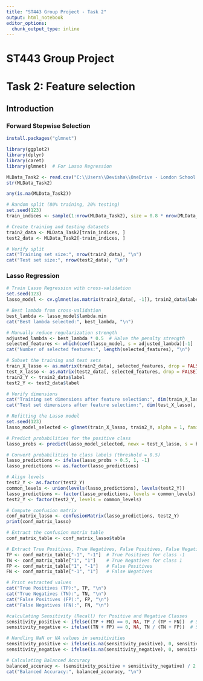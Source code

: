 ```yaml
---
title: "ST443 Group Project - Task 2"
output: html_notebook
editor_options: 
  chunk_output_type: inline
---
```


# ST443 Group Project

# Task 2: Feature selection

## Introduction

### Forward Stepwise Selection

```r
install.packages("glmnet")
```

```r
library(ggplot2)
library(dplyr)
library(caret)
library(glmnet)  # For Lasso Regression
```

```r
MLData_Task2 <- read.csv("C:\\Users\\Devisha\\OneDrive - London School of Economics\\Documents\\Machine Learning\\data2.csv.gz")
str(MLData_Task2)
```

```r
any(is.na(MLData_Task2))
```

```r
# Random split (80% training, 20% testing)
set.seed(123)
train_indices <- sample(1:nrow(MLData_Task2), size = 0.8 * nrow(MLData_Task2))
```

```r
# Create training and testing datasets
train2_data <- MLData_Task2[train_indices, ]
test2_data <- MLData_Task2[-train_indices, ]

# Verify split
cat("Training set size:", nrow(train2_data), "\n")
cat("Test set size:", nrow(test2_data), "\n")
```

### Lasso Regression

```r
# Train Lasso Regression with cross-validation
set.seed(123)
lasso_model <- cv.glmnet(as.matrix(train2_data[, -1]), train2_data$label, alpha = 1, family = "binomial")
```

```r
# Best lambda from cross-validation
best_lambda <- lasso_model$lambda.min
cat("Best lambda selected:", best_lambda, "\n")
```

```r
# Manually reduce regularization strength
adjusted_lambda <- best_lambda * 0.5  # Halve the penalty strength
selected_features <- which(coef(lasso_model, s = adjusted_lambda)[-1] != 0)
cat("Number of selected features:", length(selected_features), "\n")
```

```r
# Subset the training and test sets
train_X_lasso <- as.matrix(train2_data[, selected_features, drop = FALSE])
test_X_lasso <- as.matrix(test2_data[, selected_features, drop = FALSE])
train2_Y <- train2_data$label
test2_Y <- test2_data$label

# Verify dimensions
cat("Training set dimensions after feature selection:", dim(train_X_lasso), "\n")
cat("Test set dimensions after feature selection:", dim(test_X_lasso), "\n")
```

```r
# Refitting the Lasso model
set.seed(123)
lasso_model_selected <- glmnet(train_X_lasso, train2_Y, alpha = 1, family = "binomial")
```

```r
# Predict probabilities for the positive class
lasso_probs <- predict(lasso_model_selected, newx = test_X_lasso, s = best_lambda, type = "response")

```

```r
# Convert probabilities to class labels (threshold = 0.5)
lasso_predictions <- ifelse(lasso_probs > 0.5, 1, -1) 
lasso_predictions <- as.factor(lasso_predictions)
```

```r
# Align levels
test2_Y <- as.factor(test2_Y)
common_levels <- union(levels(lasso_predictions), levels(test2_Y))
lasso_predictions <- factor(lasso_predictions, levels = common_levels)
test2_Y <- factor(test2_Y, levels = common_levels)
```

```r
# Compute confusion matrix
conf_matrix_lasso <- confusionMatrix(lasso_predictions, test2_Y)
print(conf_matrix_lasso)

# Extract the confusion matrix table
conf_matrix_table <- conf_matrix_lasso$table

# Extract True Positives, True Negatives, False Positives, False Negatives
TP <- conf_matrix_table["-1", "-1"]  # True Positives for class -1
TN <- conf_matrix_table["1", "1"]    # True Negatives for class 1
FP <- conf_matrix_table["1", "-1"]   # False Positives
FN <- conf_matrix_table["-1", "1"]   # False Negatives

# Print extracted values
cat("True Positives (TP):", TP, "\n")
cat("True Negatives (TN):", TN, "\n")
cat("False Positives (FP):", FP, "\n")
cat("False Negatives (FN):", FN, "\n")
```

```r
#calculating Sensitivity (Recall) for Positive and Negative Classes
sensitivity_positive <- ifelse((TP + FN) == 0, NA, TP / (TP + FN))  # Sensitivity for Positive class (-1)
sensitivity_negative <- ifelse((TN + FP) == 0, NA, TN / (TN + FP))  # Sensitivity for Negative class (1)
```


```r
# Handling NaN or NA values in sensitivities
sensitivity_positive <- ifelse(is.na(sensitivity_positive), 0, sensitivity_positive)
sensitivity_negative <- ifelse(is.na(sensitivity_negative), 0, sensitivity_negative)
```


```r
# Calculating Balanced Accuracy
balanced_accuracy <- (sensitivity_positive + sensitivity_negative) / 2
cat("Balanced Accuracy:", balanced_accuracy, "\n")
```
